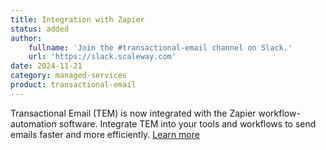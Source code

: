 ```yaml
---
title: Integration with Zapier
status: added
author:
    fullname: 'Join the #transactional-email channel on Slack.'
    url: 'https://slack.scaleway.com'
date: 2024-11-21
category: managed-services
product: transactional-email
---
```


Transactional Email (TEM) is now integrated with the Zapier workflow-automation software. Integrate TEM into your tools and workflows to send emails faster and more efficiently. 
[Learn more](https://zapier.com/apps/scaleway-transactional-email-ca2/integrations)

